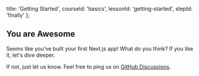 
  title: 'Getting Started',
  courseId: 'basics',
  lessonId: 'getting-started',
  stepId: 'finally'
};

## You are Awesome

Seems like you've built your first Next.js app! What do you think?
If you like it, let's dive deeper.

If not, just let us know.
Feel free to ping us on [GitHub Discussions](https://github.com/zeit/next.js/discussions/).

